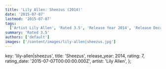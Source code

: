 ```yaml
---
title: 'Lily Allen: Sheezus (2014)'
date: '2015-07-07'
lastmod: '2015-07-07'
tags:
  ['Artist Lily Allen', 'Rated 3.5', 'Release Year 2014', 'Release Decade 2010']
summary: 'Rated 3.5'
authors: ['default']
images: ['/content/images/lily-allen|sheezus.jpg']
---
```


  key: 'lily-allen|sheezus',
  title: 'Sheezus',
  release_year: 2014,
  rating: 7,
  rating_date: '2015-07-07T00:00:00.000Z',
  artist: 'Lily Allen',
};

<MusicRating data={data} />
